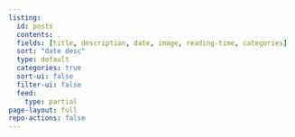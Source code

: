 ```yaml
---
listing:
  id: posts
  contents: .
  fields: [title, description, date, image, reading-time, categories]
  sort: "date desc"
  type: default
  categories: true
  sort-ui: false
  filter-ui: false
  feed:
    type: partial
page-layout: full
repo-actions: false
---
```


::: {#posts}
:::
